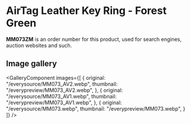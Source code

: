 
# AirTag Leather Key Ring - Forest Green

<Callout type='info' emoji='👉🏻'>**MM073ZM** is an order number for this product, used for search engines, auction websites and such.</Callout>

## Image gallery

<GalleryComponent
    images={[
      {
        original: "/everysource/MM073_AV2.webp",
        thumbnail: "/everypreview/MM073_AV2.webp",
      },
      {
        original: "/everysource/MM073_AV1.webp",
        thumbnail: "/everypreview/MM073_AV1.webp",
      },
      {
        original: "/everysource/MM073.webp",
        thumbnail: "/everypreview/MM073.webp",
      }
    ]}
  />
